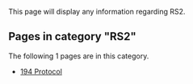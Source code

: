 This page will display any information regarding RS2.
<!-- DO NOT EDIT BELOW THIS LINE, OR CHANGE THIS COMMENT, CODE AUTOMATICALLY GENERATED BY category.sh -->
== '''Pages in category "RS2"''' ==
The following 1 pages are in this category.
* [[194 Protocol]]
